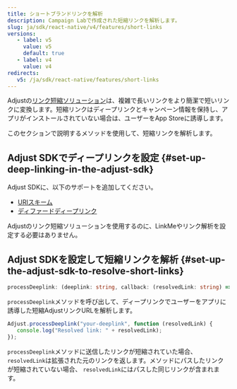 ```yaml
---
title: ショートブランドリンクを解析
description: Campaign Labで作成された短縮リンクを解析します。
slug: ja/sdk/react-native/v4/features/short-links
versions:
   - label: v5
     value: v5
     default: true
   - label: v4
     value: v4
redirects:
   v5: /ja/sdk/react-native/features/short-links
---
```


Adjustの[リンク短縮ソリューション](https://help.adjust.com/ja/article/short-branded-links)は、複雑で長いリンクをより簡潔で短いリンクに変換します。短縮リンクはディープリンクとキャンペーン情報を保持し、アプリがインストールされていない場合は、ユーザーをApp Storeに誘導します。

このセクションで説明するメソッドを使用して、短縮リンクを解析します。

## Adjust SDKでディープリンクを設定 {#set-up-deep-linking-in-the-adjust-sdk}

Adjust SDKに、以下のサポートを追加してください。

- [URIスキーム](/ja/sdk/react-native/features/deep-links)
- [ディファードディープリンク](/ja/sdk/react-native/features/deep-links#deferred-deep-linking)

<Callout type="note">

Adjustのリンク短縮ソリューションを使用するのに、LinkMeやリンク解析を設定する必要はありません。

</Callout>

## Adjust SDKを設定して短縮リンクを解析 {#set-up-the-adjust-sdk-to-resolve-short-links}

<CodeBlock title="メソッドシグネチャー">

```ts
processDeeplink: (deeplink: string, callback: (resolvedLink: string) => void) => void
```

</CodeBlock>

`processDeeplink`メソッドを呼び出して、ディープリンクでユーザーをアプリに誘導した短縮AdjustリンクURLを解析します。

```ts
Adjust.processDeeplink("your-deeplink", function (resolvedLink) {
   console.log("Resolved link: " + resolvedLink);
});
```

`processDeeplink`メソッドに送信したリンクが短縮されていた場合、 `resolvedLink`は拡張された元のリンクを返します。メソッドにパスしたリンクが短縮されていない場合、 `resolvedLink`にはパスした同じリンクが含まれます。
